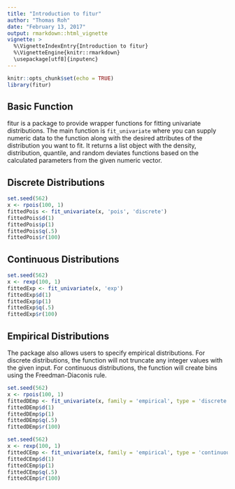 ---
title: "Introduction to fitur"
author: "Thomas Roh"
date: "February 13, 2017"
output: rmarkdown::html_vignette
vignette: >
  %\VignetteIndexEntry{Introduction to fitur}
  %\VignetteEngine{knitr::rmarkdown}
  \usepackage[utf8]{inputenc}
---

```{r setup, include=FALSE}
knitr::opts_chunk$set(echo = TRUE)
library(fitur)
```

## Basic Function

fitur is a package to provide wrapper functions for fitting univariate distributions. The main function is `fit_univariate` where you can supply numeric data to the function along with the desired attributes of the distribution you want to fit. It returns a list object with the density, distribution, quantile, and random deviates functions based on the calculated parameters from the given numeric vector.

## Discrete Distributions

```{r, discrete}
set.seed(562)
x <- rpois(100, 1)
fittedPois <- fit_univariate(x, 'pois', 'discrete')
fittedPois$d(1)
fittedPois$p(1)
fittedPois$q(.5)
fittedPois$r(100)
```

## Continuous Distributions

```{r, continuous}
set.seed(562)
x <- rexp(100, 1)
fittedExp <- fit_univariate(x, 'exp')
fittedExp$d(1)
fittedExp$p(1)
fittedExp$q(.5)
fittedExp$r(100)
```

## Empirical Distributions

The package also allows users to specify empirical distributions. For discrete distributions, the function will not truncate any integer values  with the given
input. For continuous distributions, the function will create bins using the Freedman-Diaconis rule.

```{r, empirical}
set.seed(562)
x <- rpois(100, 1)
fittedDEmp <- fit_univariate(x, family = 'empirical', type = 'discrete')
fittedDEmp$d(1)
fittedDEmp$p(1)
fittedDEmp$q(.5)
fittedDEmp$r(100)

set.seed(562)
x <- rexp(100, 1)
fittedCEmp <- fit_univariate(x, family = 'empirical', type = 'continuous')
fittedCEmp$d(1)
fittedCEmp$p(1)
fittedCEmp$q(.5)
fittedCEmp$r(100)
```

